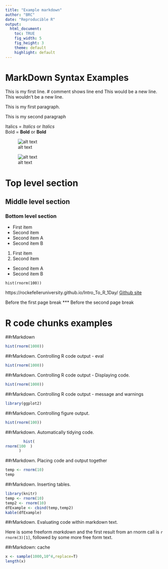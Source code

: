 ```yaml
---
title: "Example markdown"
author: "BRC"
date: "Reproducible R"
output:
  html_document:
    toc: TRUE
    fig_width: 5
    fig_height: 3
    theme: default
    highlight: default
---
```


# MarkDown Syntax Examples

This is my first line.  # comment shows line end
This would be a new line.
This wouldn't be a new line.

This is my first paragraph.

This is my second paragraph

Italics = _Italics_ or *Italics*  
Bold  =  __Bold__ or **Bold**


![alt text](../imgs/baseR.png)

![alt text](https://raw.githubusercontent.com/RockefellerUniversity/Intro_To_R_1Day/master/r_course/imgs/baseR.png)

# Top level section
## Middle level section
### Bottom level section

* First item
* Second item
+ Second item A
+ Second item B


1. First item
2. Second item
+ Second item A
+ Second item B


```
hist(rnorm(100))
```



https://rockefelleruniversity.github.io/Intro_To_R_1Day/
[Github site](https://rockefelleruniversity.github.io/Intro_To_R_1Day/)


Before the first page break
***
Before the second page break

# R code chunks examples

##rMarkdown


```r
hist(rnorm(1000))
```

##rMarkdown. Controlling R code output - eval


```r
hist(rnorm(1000))
```

##rMarkdown. Controlling R code output - Displaying code.

```r
hist(rnorm(1000))
```

##rMarkdown. Controlling R code output - message and warnings

```r
library(ggplot2)
```

##rMarkdown. Controlling figure output.

```r
hist(rnorm(100))
```

##rMarkdown. Automatically tidying code.

```r
        hist( 
rnorm(100  )
      )
```

##rMarkdown. Placing code and output together

```r
temp <- rnorm(10)
temp
```

##rMarkdown. Inserting tables.

```r
library(knitr)
temp <- rnorm(10)
temp2 <- rnorm(10)
dfExample <- cbind(temp,temp2)
kable(dfExample)
```

##rMarkdown. Evaluating code within markdown text.

Here is some freeform _markdown_ and the first result from an rnorm call is `r rnorm(3)[1]`, followed by some more free form text.

##rMarkdown: cache

```r
x <- sample(1000,10^4,replace=T)
length(x)
```